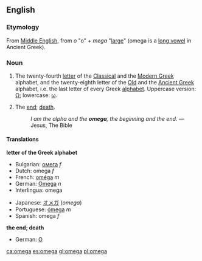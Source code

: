 {{see|Omega}}
==English==
=== Etymology ===
From [[Middle English]], from {{Gr.}} ''o'' "o" + ''mega'' "[[large]]" (omega is a [[long vowel]] in Ancient Greek).

=== Noun ===
{{en-noun|omega|omegas}}

# The twenty-fourth [[letter]] of the [[Classical Greek|Classical]] and the [[Greek|Modern Greek]] alphabet, and the twenty-eighth letter of the [[Old Greek|Old]] and the [[Ancient Greek]] alphabet, i.e. the last letter of every Greek [[alphabet]]. Uppercase version: [[Ω]]; lowercase: [[ω]].
# {{figurative}} The [[end]]; [[death]].
#:''I am the alpha and the '''omega''', the beginning and the end.'' — Jesus, The Bible

==== Translations ====
'''letter of the Greek alphabet'''
{{top}}
*Bulgarian: [[омега]] ''f''
*Dutch: omega ''f''
*French: [[oméga]] ''m''
*German: [[Omega]] ''n''
*Interlingua: omega
{{mid}}
*Japanese: [[オメガ]] (''omega'')
*Portuguese: [[ómega]] ''m''
*Spanish: omega ''f''
{{bottom}}

'''the end; death'''
{{top}}
*German: [[O]] {{n}}
{{mid}}
{{bottom}}

[[ca:omega]]
[[es:omega]]
[[gl:omega]]
[[pl:omega]]